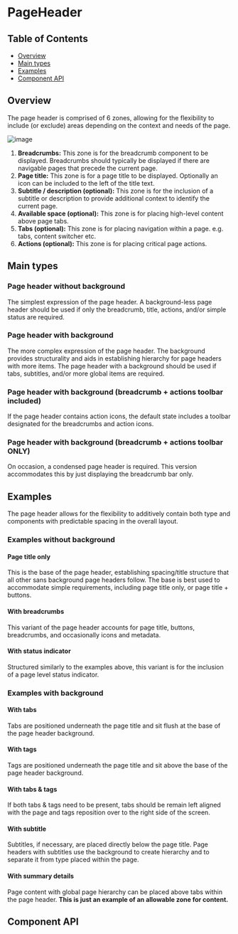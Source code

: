 
# PageHeader

## Table of Contents

- [Overview](#overview)
- [Main types](#main-types)
- [Examples](#examples)
- [Component API](#component-api)

## Overview

The page header is comprised of 6 zones, allowing for the flexibility to include
(or exclude) areas depending on the context and needs of the page.

![image](https://user-images.githubusercontent.com/50155706/93520637-69dcad00-f8f4-11ea-8d2a-d56c90beb0b4.png)

1. **Breadcrumbs:** This zone is for the breadcrumb component to be displayed.
   Breadcrumbs should typically be displayed if there are navigable pages that
   precede the current page.
2. **Page title:** This zone is for a page title to be displayed. Optionally an
   icon can be included to the left of the title text.
3. **Subtitle / description (optional):** This zone is for the inclusion of a
   subtitle or description to provide additional context to identify the current
   page.
4. **Available space (optional):** This zone is for placing high-level content
   above page tabs.
5. **Tabs (optional):** This zone is for placing navigation within a page. e.g.
   tabs, content switcher etc.
6. **Actions (optional):** This zone is for placing critical page actions.

## Main types

### Page header without background

The simplest expression of the page header. A background-less page header should
be used if only the breadcrumb, title, actions, and/or simple status are
required.

<Preview>
  <Story
    id={getStorybookSlug(
      pkg,
      PageHeader.displayName,
      'without-background-breadcrumbitems-title-pageactions'
    )}
  />
</Preview>

### Page header with background

The more complex expression of the page header. The background provides
structurality and aids in establishing hierarchy for page headers with more
items. The page header with a background should be used if tabs, subtitles,
and/or more global items are required.

<Preview>
  <Story
    id={getStorybookSlug(
      pkg,
      PageHeader.displayName,
      'with-background-breadcrumbitems-title-pageactions-tabs'
    )}
  />
</Preview>

### Page header with background (breadcrumb + actions toolbar included)

If the page header contains action icons, the default state includes a toolbar
designated for the breadcrumbs and action icons.

<Preview>
  <Story
    id={getStorybookSlug(
      pkg,
      PageHeader.displayName,
      'with-background-breadcrumbitems-actionbar-title-pageactions-tabs-tags'
    )}
  />
</Preview>

### Page header with background (breadcrumb + actions toolbar ONLY)

On occasion, a condensed page header is required. This version accommodates this
by just displaying the breadcrumb bar only.

<Preview>
  <Story
    id={getStorybookSlug(
      pkg,
      PageHeader.displayName,
      'with-background-breadcrumbitems-actionbar'
    )}
  />
</Preview>

## Examples

The page header allows for the flexibility to additively contain both type and
components with predictable spacing in the overall layout.

### Examples without background

#### Page title only

This is the base of the page header, establishing spacing/title structure that
all other sans background page headers follow. The base is best used to
accommodate simple requirements, including page title only, or page title +
buttons.

<Preview>
  <Story
    id={getStorybookSlug(
      pkg,
      PageHeader.displayName,
      'without-background-title'
    )}
  />
</Preview>

#### With breadcrumbs

This variant of the page header accounts for page title, buttons, breadcrumbs,
and occasionally icons and metadata.

<Preview>
  <Story
    id={getStorybookSlug(
      pkg,
      PageHeader.displayName,
      'without-background-breadcrumbitems-title'
    )}
  />
</Preview>

#### With status indicator

Structured similarly to the examples above, this variant is for the inclusion of
a page level status indicator.

<Preview>
  <Story
    id={getStorybookSlug(
      pkg,
      PageHeader.displayName,
      'without-background-breadcrumbitems-title-status'
    )}
  />
</Preview>

### Examples with background

#### With tabs

Tabs are positioned underneath the page title and sit flush at the base of the
page header background.

<Preview>
  <Story
    id={getStorybookSlug(
      pkg,
      PageHeader.displayName,
      'with-background-breadcrumbitems-title-tabs'
    )}
  />
</Preview>

#### With tags

Tags are positioned underneath the page title and sit above the base of the page
header background.

<Preview>
  <Story
    id={getStorybookSlug(
      pkg,
      PageHeader.displayName,
      'with-background-breadcrumbitems-title-pageactions-tags'
    )}
  />
</Preview>

#### With tabs & tags

If both tabs & tags need to be present, tabs should be remain left aligned with
the page and tags reposition over to the right side of the screen.

<Preview>
  <Story
    id={getStorybookSlug(
      pkg,
      PageHeader.displayName,
      'with-background-breadcrumbitems-title-tabs-tags'
    )}
  />
</Preview>

#### With subtitle

Subtitles, if necessary, are placed directly below the page title. Page headers
with subtitles use the background to create hierarchy and to separate it from
type placed within the page.

<Preview>
  <Story
    id={getStorybookSlug(
      pkg,
      PageHeader.displayName,
      'with-background-breadcrumbitems-title-pageactions-subtitle'
    )}
  />
</Preview>

#### With summary details

Page content with global page hierarchy can be placed above tabs within the page
header. **This is just an example of an allowable zone for content.**

<Preview>
  <Story
    id={getStorybookSlug(
      pkg,
      PageHeader.displayName,
      'with-background-breadcrumbitems-title-pageactions-summarydetails-tabs'
    )}
  />
</Preview>

## Component API

<Props />
